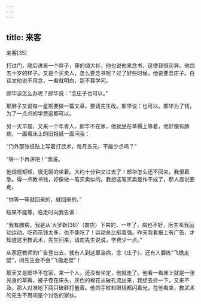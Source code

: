```yaml
---
---
---
```

title: 来客
---




来客[35]



打过门，随后进来一个胖子，穿的绸大衫，他也说他来念书，这使我很诧异。他四五十岁的样子，又是个买卖人，怎么要念书呢？过了好些时候，他说要念庄子。白话文他说不用念，一看就明白，那不算学问。

郎华该怎么办呢？郎华说：“念庄子也可以。”

那胖子又说每一星期要做一篇文章，要请先生改。郎华说：也可以。郎华为了钱，为了一点点的学费这都可以。

另一天早晨，又来一个年青人，郎华不在家，他就坐在草褥上等着，他好像有肺病，一面看床上的旧报纸一面问我：

“门外那张纸贴上写着打武术，每月五元，不能少点吗？”

“等一下再讲吧！”我说。

他规规矩矩，很无聊的坐着。大约十分钟又过去了！郎华怎么还不回来，我很着急。得一点教书钱，好像做一笔买卖似的。我想这笔买卖是作不成了，那人直说要走。

“你等一等就回来的，就回来的。”

结果不能等，临走时向我告诉：

“我有肺病，我是从‘大罗新[36]’（商店）下来的，一年了，病也不好，医生叫我运动运动。吃药花钱太多，也不能吃了！运动总比挺着强。昨天我看报上有广告，才知道这里教武术，先生回来，请向先生说说，学费少一点。”

从家庭教师的广告登出去，就有人到这里治病，念《庄子》，还有人要练“飞檐走壁”，问先生会不会“飞檐走壁”！

那天又是郎华不在家，来一个人，还没有坐定，他就走了。他看一看床上就是一张光身的草褥，被子卷在床头，灰色的棉花从破孔流出来，我想去折一下，又来不及。那人对准地下两只破鞋打量着。他的手杖和眼镜都闪着光，在他看来，教武术的先生不用问是个讨饭的家伙。